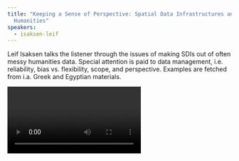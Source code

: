 ```yaml
---
title: "Keeping a Sense of Perspective: Spatial Data Infrastructures and the
  Humanities"
speakers:
  - isaksen-leif
---
```

Leif Isaksen talks the listener through the issues of making SDIs out of often messy humanities data. Special attention is paid to data management, i.e. reliability, bias vs. flexibility, scope, and perspective. Examples are fetched from i.a. Greek and Egyptian materials.

<Video provider="youtube" id="LmNVQwaxfNc">
  Presentation by Leif Isaksen
</Video>
